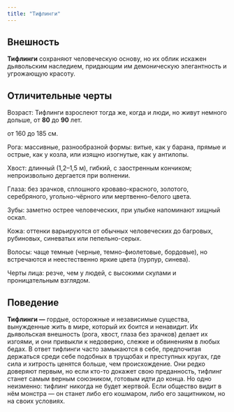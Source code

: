```yaml
---
title: "Тифлинги"
---
```


## Внешность

**Тифлинги** сохраняют человеческую основу, но их облик искажен дьявольским наследием, придающим им демоническую элегантность и угрожающую красоту. 

## Отличительные черты

Возраст: Тифлинги взрослеют тогда же, когда и люди, но живут немного дольше, от **80** до **90** лет.

<Card title="Рост" icon="ruler" iconType="solid" horizontal href="/quickstart">
  от 160 до 185 см.
</Card>

Рога: массивные, разнообразной формы: витые, как у барана, прямые и острые, как у козла, или изящно изогнутые, как у антилопы. 

Хвост: длинный (1,2–1,5 м), гибкий, с заостренным кончиком; непроизвольно дергается при волнении. 

Глаза: без зрачков, сплошного кроваво-красного, золотого, серебряного, угольно-чёрного или мертвенно-белого цвета. 

Зубы: заметно острее человеческих, при улыбке напоминают хищный оскал. 

Кожа: оттенки варьируются от обычных человеческих до багровых, рубиновых, синеватых или пепельно-серых. 

Волосы: чаще темные (черные, темно-фиолетовые, бордовые), но встречаются и неестественно яркие цвета (пурпур, синева). 

Черты лица: резче, чем у людей, с высокими скулами и проницательным взглядом.

## Поведение

**Тифлинги —** гордые, осторожные и независимые существа, вынужденные жить в мире, который их боится и ненавидит. Их дьявольская внешность (рога, хвост, глаза без зрачков) делает их изгоями, и они привыкли к недоверию, слежке и обвинениям в любых бедах. В ответ тифлинги часто замыкаются в себе, предпочитая держаться среди себе подобных в трущобах и преступных кругах, где сила и хитрость ценятся больше, чем происхождение. Они редко доверяют первым, но если кто-то докажет свою преданность, тифлинг станет самым верным союзником, готовым идти до конца. Но одно неизменно: тифлинг никогда не будет жертвой. Если общество видит в нём монстра — он станет либо его кошмаром, либо его защитником, но на своих условиях.